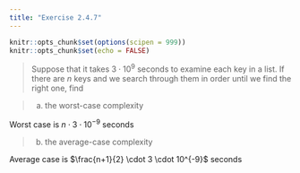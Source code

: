```yaml
---
title: "Exercise 2.4.7"
---
```


```r
knitr::opts_chunk$set(options(scipen = 999))
knitr::opts_chunk$set(echo = FALSE)
```

> Suppose that it takes $3 \cdot 10^9$ seconds to examine each key in a list. If there are $n$ keys and we search through them in order until we find the right one, find

> (a) the worst-case complexity

Worst case is $n \cdot 3 \cdot 10^{-9}$ seconds

> (b) the average-case complexity

Average case is $\frac{n+1}{2} \cdot 3 \cdot 10^{-9}$ seconds
